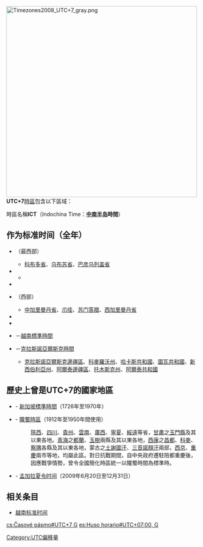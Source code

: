 [[File:Timezones2008_UTC+7_gray.png|500px]]{{TA
| G1 = 地名
}}{{印度尼西亚时区}}
'''UTC+7'''[[時區|時區]]包含以下區域： 

時區名稱'''ICT'''（Indochina Time：'''[[中南半岛|中南半岛]]時間'''）

== 作为标准时间（全年） ==
* {{flag|Mongolia}}（最西部）
** [[科布多省|科布多省]]、[[乌布苏省|乌布苏省]]、[[巴彦乌列盖省|巴彦乌列盖省]]
* {{flag|Australia}}
** {{flag|Christmas Island}} 
* {{flag|Cambodia}}
* {{flag|Indonesia}}（西部）  
** [[中加里曼丹省|中加里曼丹省]]、[[爪哇|爪哇]]、[[苏门答腊|苏门答腊]]、[[西加里曼丹省|西加里曼丹省]] 
* {{flag|Laos}}
* {{flag|Thailand}}   
* {{flag|Vietnam}}－[[越南標準時間|越南標準時間]]
* {{flag|Russia}}－[[克拉斯諾亞爾斯克時間|克拉斯諾亞爾斯克時間]]
** [[克拉斯諾亞爾斯克邊疆區|克拉斯諾亞爾斯克邊疆區]]、[[科麥羅沃州|科麥羅沃州]]、[[哈卡斯共和國|哈卡斯共和國]]、[[圖瓦共和國|圖瓦共和國]]、[[新西伯利亞州|新西伯利亞州]]、[[阿爾泰邊疆區|阿爾泰邊疆區]]、[[托木斯克州|托木斯克州]]、[[阿爾泰共和國|阿爾泰共和國]]

== 歷史上曾是UTC+7的國家地區 ==
* {{flag|SIN}} - [[新加坡標準時間|新加坡標準時間]]（1726年至1970年）
* {{CHN-1928}} - [[隴蜀時區|隴蜀時區]]（1912年至1950年間使用）
*:[[陝西省_(中華民國)|陝西]]、[[四川省_(中華民國)|四川]]、[[貴州省_(中華民國)|貴州]]、[[雲南省_(中華民國)|雲南]]、[[廣西省_(中華民國)|廣西]]、[[寧夏省_(中華民國)|寧夏]]、[[綏遠省_(中華民國)|綏遠]]等省，[[甘肅省_(中華民國)|甘肅]]之[[玉門縣|玉門縣]]及其以東各地。[[青海省_(中華民國)|青海]]之[[都蘭縣|都蘭]]、[[玉樹縣|玉樹]]兩縣及其以東各地，[[西康省|西康]]之[[昌都縣|昌都]]、[[科麥縣|科麥]]、[[察隅縣|察隅]]各縣及其以東各地，蒙古之[[土謝圖汗部|土謝圖汗]]、[[三音諾顏汗|三音諾顏汗]]兩部，[[西安市|西京]]、[[重慶|重慶]]兩市等地，均屬此區。對日抗戰期間，自中央政府遷駐陪都重慶後，因應戰爭情勢，曾令全國簡化時區統一以隴蜀時間為標準時。
* {{flag|孟加拉国}} - [[孟加拉夏令时间|孟加拉夏令时间]]（2009年6月20日至12月31日）

== 相关条目 ==
* [[越南标准时间|越南标准时间]]

{{時差表|+|7|0}}
{{timezones}}

[[Category:UTC偏移量|Category:UTC偏移量]]

[[cs:Časové_pásmo#UTC+7_G|cs:Časové pásmo#UTC+7 G]]
[[es:Huso_horario#UTC+07:00,_G|es:Huso horario#UTC+07:00, G]]